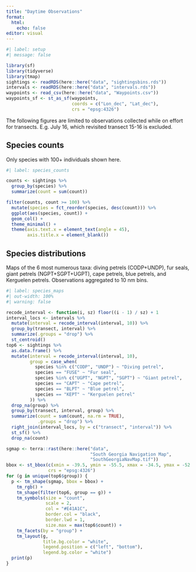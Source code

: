 ```yaml
---
title: "Daytime Observations"
format: 
  html:
    echo: false
editor: visual
---
```


```r
#| label: setup
#| message: false

library(sf)
library(tidyverse)
library(tmap)
sightings <- readRDS(here::here("data", "sightingsbins.rds"))
intervals <- readRDS(here::here("data", "intervals.rds"))
waypoints <- read_csv(here::here("data", "Waypoints.csv"))
waypoints_sf <- st_as_sf(waypoints, 
                         coords = c("Lon_dec", "Lat_dec"),
                         crs = "epsg:4326")
```

The following figures are limited to observations collected while on effort for transects. E.g. July 16, which revisited transect 15-16 is excluded.

## Species counts

Only species with 100+ individuals shown here.

```r
#| label: species_counts

counts <- sightings %>% 
  group_by(species) %>% 
  summarize(count = sum(count))

filter(counts, count >= 100) %>% 
  mutate(species = fct_reorder(species, desc(count))) %>% 
  ggplot(aes(species, count)) +
  geom_col() +
  theme_minimal() +
  theme(axis.text.x = element_text(angle = 45),
        axis.title.x = element_blank())

```

## Species distributions

Maps of the 6 most numerous taxa: diving petrels (CODP+UNDP), fur seals, giant petrels (NGPT+SGPT+UGPT), cape petrels, blue petrels, and Kerguelen petrels. Observations aggregated to 10 nm bins.

```r
#| label: species_maps
#| out-width: 100%
#| warning: false

recode_interval <- function(i, sz) floor((i - 1) / sz) + 1
interval_locs <- intervals %>%
  mutate(interval = recode_interval(interval, 10)) %>%
  group_by(transect, interval) %>%
  summarize(.groups = "drop") %>%
  st_centroid()
top6 <- sightings %>%
  as.data.frame() %>%
  mutate(interval = recode_interval(interval, 10),
         group = case_when(
           species %in% c("CODP", "UNDP") ~ "Diving petrel",
           species == "FUSE" ~ "Fur seal",
           species %in% c("UGPT", "NGPT", "SGPT") ~ "Giant petrel",
           species == "CAPT" ~ "Cape petrel",
           species == "BLPT" ~ "Blue petrel",
           species == "KEPT" ~ "Kerguelen petrel"
         )) %>%
  drop_na(group) %>%
  group_by(transect, interval, group) %>%
  summarize(count = sum(count, na.rm = TRUE),
            .groups = "drop") %>%
  right_join(interval_locs, by = c("transect", "interval")) %>%
  st_sf() %>% 
  drop_na(count)

sgmap <- terra::rast(here::here("data", 
                                "South Georgia Navigation Map", 
                                "SouthGeorgiaNavMap.tif"))
bbox <- st_bbox(c(xmin = -39.5, ymin = -55.5, xmax = -34.5, ymax = -52.5),
                crs = "epsg:4326")
for (g in unique(top6$group)) {
  p <- tm_shape(sgmap, bbox = bbox) +
    tm_rgb() +
    tm_shape(filter(top6, group == g)) +
    tm_symbols(size = "count",
               scale = 2,
               col = "#E41A1C",
               border.col = "black",
               border.lwd = 1,
               size.max = max(top6$count)) +
    tm_facets(by = "group") +
    tm_layout(g, 
              title.bg.color = "white",
              legend.position = c("left", "bottom"), 
              legend.bg.color = "white")
  print(p)
}

```
